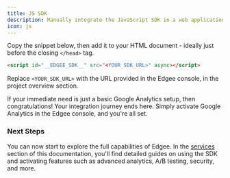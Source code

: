 ```yaml
---
title: JS SDK
description: Manually integrate the JavaScript SDK in a web application.
icon: js
---
```



<EdgeeSdk />

Copy the snippet below, then add it to your HTML document - ideally just before the closing `</head>` tag.

```html
<script id="__EDGEE_SDK__" src="<YOUR_SDK_URL>" async></script>
```

Replace `<YOUR_SDK_URL>` with the URL provided in the Edgee console, in the project overview section.

<Tip>If your immediate need is just a basic Google Analytics setup, then congratulations! 
  Your integration journey ends here. 
  Simply activate Google Analytics in the Edgee console, and you're all set.</Tip>

### Next Steps

You can now start to explore the full capabilities of Edgee.
In the [services](/services/overview) section of this documentation, you'll find detailed guides on using the SDK and activating 
features such as advanced analytics, A/B testing, security, and more.
